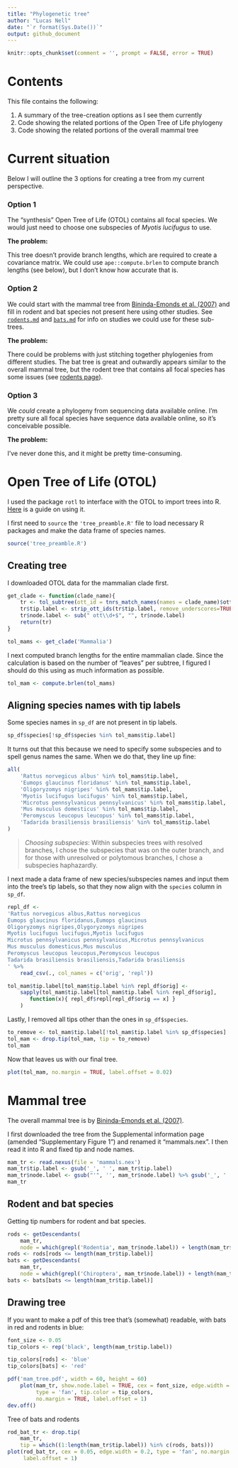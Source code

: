 ```yaml
---
title: "Phylogenetic tree"
author: "Lucas Nell"
date: "`r format(Sys.Date())`"
output: github_document
---
```


```r
knitr::opts_chunk$set(comment = '', prompt = FALSE, error = TRUE)
```

# Contents

This file contains the following:

1. A summary of the tree-creation options as I see them currently
2. Code showing the related portions of the Open Tree of Life phylogeny
3. Code showing the related portions of the overall mammal tree


# Current situation

Below I will outline the 3 options for creating a tree from my current perspective.

### Option 1

The "synthesis" Open Tree of Life (OTOL) contains all focal species. We would just need 
to choose one subspecies of *Myotis lucifugus* to use.

__The problem:__

This tree doesn't provide branch lengths, which are required to create a covariance
matrix. We could use `ape::compute.brlen` to compute branch lengths (see below), but I
don't know how accurate that is.

### Option 2

We could start with the mammal tree from
[Bininda-Emonds et al. (2007)](http://dx.doi.org/10.1038/nature05634)
and fill in rodent and bat species not present here using other studies. 
See [`rodents.md`](rodents.md) and [`bats.md`](bats.md) for info on studies we could
use for these sub-trees.

__The problem:__

There could be problems with just stitching together phylogenies from
different studies. 
The bat tree is great and outwardly appears similar to the overall mammal tree,
but the rodent tree that contains all focal species has some issues (see 
[rodents page](rodents.md)).


### Option 3

We *could* create a phylogeny from sequencing data available online. I'm pretty sure
all focal species have sequence data available online, so it's conceivable possible.

__The problem:__

I've never done this, and it might be pretty time-consuming.









# Open Tree of Life (OTOL)

I used the package `rotl` to interface with the OTOL to import trees
into R. [Here](https://cran.r-project.org/web/packages/rotl/vignettes/data_mashups.html)
is a guide on using it.

I first need to `source` the `'tree_preamble.R'` file to load necessary R packages and 
make the data frame of species names.

```r
source('tree_preamble.R')
```


## Creating tree

I downloaded OTOL data for the mammalian clade first.

```r
get_clade <- function(clade_name){
    tr <- tol_subtree(ott_id = tnrs_match_names(names = clade_name)$ott_id)
    tr$tip.label <- strip_ott_ids(tr$tip.label, remove_underscores=TRUE)
    tr$node.label <- sub(" ott\\d+$", "", tr$node.label)
    return(tr)
}

tol_mams <- get_clade('Mammalia')
```


I next computed branch lengths for the entire mammalian clade. Since the calculation is
based on the number of "leaves" per subtree, I figured I should do this using as much
information as possible.

```r
tol_mam <- compute.brlen(tol_mams)
```


## Aligning species names with tip labels

Some species names in `sp_df` are not present in tip labels.

```r
sp_df$species[!sp_df$species %in% tol_mams$tip.label]
```

It turns out that this because we need to specify some subspecies and to spell genus 
names the same. When we do that, they line up fine:

```r
all(
    'Rattus norvegicus albus' %in% tol_mams$tip.label,
    'Eumops glaucinus floridanus' %in% tol_mams$tip.label,
    'Oligoryzomys nigripes' %in% tol_mams$tip.label,
    'Myotis lucifugus lucifugus' %in% tol_mams$tip.label,
    'Microtus pennsylvanicus pennsylvanicus' %in% tol_mams$tip.label,
    'Mus musculus domesticus' %in% tol_mams$tip.label,
    'Peromyscus leucopus leucopus' %in% tol_mams$tip.label,
    'Tadarida brasiliensis brasiliensis' %in% tol_mams$tip.label
)
```

> *Choosing subspecies*: Within subspecies trees with resolved branches, I chose the
> subspecies that was on the outer branch, and for those with unresolved or polytomous
> branches, I chose a subspecies haphazardly.

I next made a data frame of new species/subspecies names and input them into the tree's
tip labels, so that they now align with the `species` column in `sp_df`.

```r
repl_df <- 
'Rattus norvegicus albus,Rattus norvegicus
Eumops glaucinus floridanus,Eumops glaucinus
Oligoryzomys nigripes,Olygoryzomys nigripes
Myotis lucifugus lucifugus,Myotis lucifugus
Microtus pennsylvanicus pennsylvanicus,Microtus pennsylvanicus
Mus musculus domesticus,Mus musculus
Peromyscus leucopus leucopus,Peromyscus leucopus
Tadarida brasiliensis brasiliensis,Tadarida brasiliensis
' %>% 
    read_csv(., col_names = c('orig', 'repl'))

tol_mam$tip.label[tol_mam$tip.label %in% repl_df$orig] <- 
    sapply(tol_mam$tip.label[tol_mam$tip.label %in% repl_df$orig], 
       function(x){ repl_df$repl[repl_df$orig == x] }
    )
```


Lastly, I removed all tips other than the ones in `sp_df$species`.

```r
to_remove <- tol_mam$tip.label[!tol_mam$tip.label %in% sp_df$species]
tol_mam <- drop.tip(tol_mam, tip = to_remove)
tol_mam
```

Now that leaves us with our final tree.

```r
plot(tol_mam, no.margin = TRUE, label.offset = 0.02)
```












# Mammal tree

The overall mammal tree is by
[Bininda-Emonds et al. (2007)](http://dx.doi.org/10.1038/nature05634).

I first downloaded the tree from the Supplemental information page (amended
"Supplementary Figure 1") and renamed it "mammals.nex".
I then read it into R and fixed tip and node names.

```r
mam_tr <- read.nexus(file = 'mammals.nex')
mam_tr$tip.label <- gsub('_', ' ', mam_tr$tip.label)
mam_tr$node.label <- gsub("'", '', mam_tr$node.label) %>% gsub('_', ' ', .)
mam_tr
```


## Rodent and bat species

Getting tip numbers for rodent and bat species.

```r
rods <- getDescendants(
    mam_tr, 
    node = which(grepl('Rodentia', mam_tr$node.label)) + length(mam_tr$tip.label))
rods <- rods[rods <= length(mam_tr$tip.label)]
bats <- getDescendants(
    mam_tr, 
    node = which(grepl('Chiroptera', mam_tr$node.label)) + length(mam_tr$tip.label))
bats <- bats[bats <= length(mam_tr$tip.label)]
```


## Drawing tree

If you want to make a pdf of this tree that's (somewhat) readable, with bats in red
and rodents in blue:

```r
font_size <- 0.05
tip_colors <- rep('black', length(mam_tr$tip.label))

tip_colors[rods] <- 'blue'
tip_colors[bats] <- 'red'

pdf('mam_tree.pdf', width = 60, height = 60)
    plot(mam_tr, show.node.label = TRUE, cex = font_size, edge.width = 0.2, 
         type = 'fan', tip.color = tip_colors,
         no.margin = TRUE, label.offset = 1)
dev.off()
```


Tree of bats and rodents

```r
rod_bat_tr <- drop.tip(
    mam_tr, 
    tip = which((1:length(mam_tr$tip.label)) %in% c(rods, bats)))
plot(rod_bat_tr, cex = 0.05, edge.width = 0.2, type = 'fan', no.margin = TRUE,
     label.offset = 1)
```









<!---
# Combine trees

```r
# -----------
# This section is just me playing around with combining trees
# -----------

# Combining them
# ?bind.tree



# final_tr <- bind.tree(tr, bat_tr_filt, where = 23)
# plot(final_tr)

### examples with random trees
set.seed(9)
x <- rtree(4, tip.label = LETTERS[1:4])
y <- rtree(4, tip.label = LETTERS[5:8])
x <- makeNodeLabel(x, prefix = "x_")
y <- makeNodeLabel(y, prefix = "y_")
x$root.edge <- y$root.edge <- 0.2

plot(y, show.node.label = TRUE, font=1, label.offset = 0.05, root.edge = TRUE); nodelabels(); tiplabels()
title("y")
plot(x, show.node.label = TRUE, font=1, label.offset = 0.05, root.edge = TRUE); nodelabels(); tiplabels()
title("x")
z <- bind.tree(x, y, position = 0.2)
plot(z, show.node.label = TRUE, font=1, label.offset = 0.05, root.edge = TRUE); nodelabels(); tiplabels()
title("z <- bind.tree(x, y, po=.2)")
zz <- x + y
plot(zz, show.node.label = TRUE, font=1, label.offset = 0.05, root.edge = TRUE); nodelabels(); tiplabels()
title("zz <- x + y")
x$root.edge <- y$root.edge <- NULL
zzz <- bind.tree(x, y, where = 7)
plot(zz, show.node.label = TRUE, font=1, label.offset = 0.05, root.edge = TRUE); nodelabels(); tiplabels()
title("zzz <- bind.tree(x, y, where = 6)")
```


-->